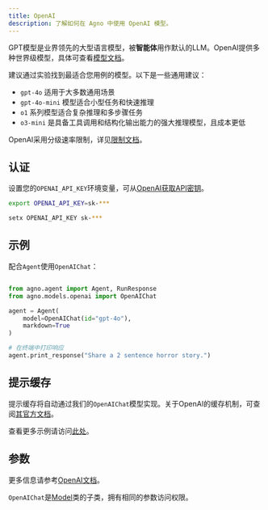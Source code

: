 ```yaml
---
title: OpenAI
description: 了解如何在 Agno 中使用 OpenAI 模型。
---
```

GPT模型是业界领先的大型语言模型，被**智能体**用作默认的LLM。OpenAI提供多种世界级模型，具体可查看[模型文档](https://platform.openai.com/docs/models)。

建议通过实验找到最适合您用例的模型。以下是一些通用建议：

- `gpt-4o` 适用于大多数通用场景
- `gpt-4o-mini` 模型适合小型任务和快速推理
- `o1` 系列模型适合复杂推理和多步骤任务
- `o3-mini` 是具备工具调用和结构化输出能力的强大推理模型，且成本更低

OpenAI采用分级速率限制，详见[限制文档](https://platform.openai.com/docs/guides/rate-limits/usage-tiers)。

## 认证

设置您的`OPENAI_API_KEY`环境变量，可从[OpenAI获取API密钥](https://platform.openai.com/account/api-keys)。

<CodeGroup>

```bash Mac
export OPENAI_API_KEY=sk-***
```

```bash Windows
setx OPENAI_API_KEY sk-***
```

</CodeGroup>

## 示例

配合`Agent`使用`OpenAIChat`：

<CodeGroup>

```python agent.py

from agno.agent import Agent, RunResponse
from agno.models.openai import OpenAIChat

agent = Agent(
    model=OpenAIChat(id="gpt-4o"),
    markdown=True
)

# 在终端中打印响应
agent.print_response("Share a 2 sentence horror story.")

```

## 提示缓存

提示缓存将自动通过我们的`OpenAIChat`模型实现。关于OpenAI的缓存机制，可查阅[其官方文档](https://platform.openai.com/docs/guides/prompt-caching)。

</CodeGroup>

<Note> 查看更多示例请访问[此处](../examples/models/openai)。</Note>

## 参数

更多信息请参考[OpenAI文档](https://platform.openai.com/docs/api-reference/chat/create)。

<Snippet file="model-openai-params.mdx" />

`OpenAIChat`是[Model](/reference/models/model)类的子类，拥有相同的参数访问权限。